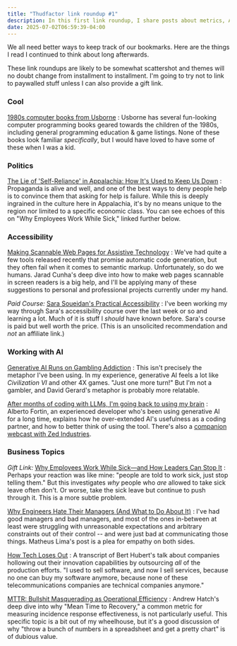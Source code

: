 ```yaml
---
title: "Thudfactor link roundup #1"
description: In this first link roundup, I share posts about metrics, AI psychology, and accessibility that caught my attention this last week.
date: 2025-07-02T06:59:39-04:00
---
```


We all need better ways to keep track of our bookmarks. Here are the things I read I continued to think about long afterwards.

These link roundups are likely to be somewhat scattershot and themes will no doubt change from installment to installment. I'm going to try not to link to paywalled stuff unless I can also provide a gift link.

### Cool

[1980s computer books from Usborne](https://usborne.com/us/books/computer-and-coding-books)
: Usborne has several fun-looking computer programming books geared towards the children of the 1980s, including general programming education & game listings. None of these books look familiar _specifically_, but I would have loved to have some of these when I was a kid.

### Politics

[The Lie of 'Self-Reliance' in Appalachia: How It's Used to Keep Us Down](https://appalachianmemories.org/2025/06/26/the-lie-of-self-reliance-in-appalachia-how-its-used-to-keep-us-down/)
: Propaganda is alive and well, and one of the best ways to deny people help is to convince them that asking for help is failure. While this is deeply ingrained in the culture here in Appalachia, it's by no means unique to the region nor limited to a specific economic class. You can see echoes of this on "Why Employees Work While Sick," linked further below.

### Accessibility

[Making Scannable Web Pages for Assistive Technology](https://coforma.io/perspectives/making-scannable-web-pages-for-assistive-technology)
: We've had quite a few tools released recently that promise automatic code generation, but they often fail when it comes to semantic markup. Unfortunately, so do we humans. Jarad Cunha's deep dive into how to make web pages scannable in screen readers is a big help, and I'll be applying many of these suggestions to personal and professional projects currently under my hand.

_Paid Course:_ [Sara Soueidan's Practical Accessibility](https://practical-accessibility.today/)
: I've been working my way through Sara's accessibility course over the last week or so and learning a lot. Much of it is stuff I _should_ have known before. Sara's course is paid but well worth the price. (This is an unsolicited recommendation and _not_ an affiliate link.)

### Working with AI

[Generative AI Runs on Gambling Addiction](https://pivot-to-ai.com/2025/06/05/generative-ai-runs-on-gambling-addiction-just-one-more-prompt-bro/)
: This isn't precisely the metaphor I've been using. In my experience, generative AI feels a lot like _Civilization VI_ and other 4X games. "Just one more turn!" But I'm not a gambler, and David Gerard's metaphor is probably more relatable.

[After months of coding with LLMs, I'm going back to using my brain](https://albertofortin.com/writing/coding-with-ai)
: Alberto Fortin, an experienced developer who's been using generative AI for a long time, explains how he over-extended AI's usefulness as a coding partner, and how to better think of using the tool. There's also a [companion webcast with Zed Industries](https://www.youtube.com/watch?v=DOQmhkLGcuY).

### Business Topics

_Gift Link:_ [Why Employees Work While Sick—and How Leaders Can Stop It](https://hbr.org/2025/06/research-why-employees-work-while-sick-and-how-leaders-can-stop-it?giftToken=8607343311751456132835)
: Perhaps your reaction was like mine: "people are told to work sick, just stop telling them." But this investigates _why_ people who _are_ allowed to take sick leave often don't. Or worse, take the sick leave but continue to push through it. This is a more subtle problem.

[Why Engineers Hate Their Managers (And What to Do About It)](https://terriblesoftware.org/2025/06/24/why-engineers-hate-their-managers-and-what-to-do-about-it/)
: I've had good managers and bad managers, and most of the ones in-between at least were struggling with unreasonable expectations and arbitrary constraints out of their control -- and were just bad at communicating those things. Matheus Lima's post is a plea for empathy on both sides.

[How Tech Loses Out](https://berthub.eu/articles/posts/how-tech-loses-out/)
: A transcript of Bert Hubert's talk about companies hollowing out their innovation capabilities by outsourcing _all_ of the production efforts. "I used to sell software, and now I sell services, because no one can buy my software anymore, because none of these
telecommunications companies are technical companies anymore."

[MTTR: Bullshit Masquerading as Operational Efficiency](https://medium.com/@Hatchman76/mttr-bullshit-masquerading-as-operational-efficiency-bc06fda12207)
: Andrew Hatch's deep dive into why "Mean Time to Recovery," a common metric for measuring incidence response effectiveness, is not particularly useful. This specific topic is a bit out of my wheelhouse, but it's a good discussion of why "throw a bunch of numbers in a spreadsheet and get a pretty chart" is of dubious value.
